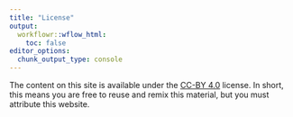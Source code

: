 ```yaml
---
title: "License"
output:
  workflowr::wflow_html:
    toc: false
editor_options:
  chunk_output_type: console
---
```


The content on this site is available under the [CC-BY 4.0][cc-by] license.
In short, this means you are free to reuse and remix this material, but you must
attribute this website.

[cc-by]: https://creativecommons.org/licenses/by/4.0/